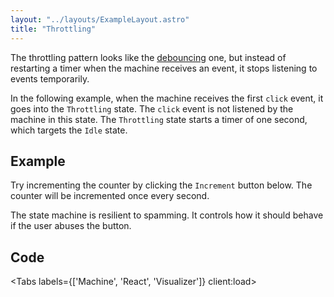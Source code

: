 ```yaml
---
layout: "../layouts/ExampleLayout.astro"
title: "Throttling"
---
```



The throttling pattern looks like the [debouncing](/debouncing) one, but instead of restarting a timer when the machine receives an event, it stops listening to events temporarily.

In the following example, when the machine receives the first `click` event, it goes into the `Throttling` state. The `click` event is not listened by the machine in this state. The `Throttling` state starts a timer of one second, which targets the `Idle` state.

## Example

Try incrementing the counter by clicking the `Increment` button below.
The counter will be incremented once every second.

The state machine is resilient to spamming. It controls how it should behave if the user abuses the button.

<DemoEntrypoint client:load />

## Code

<Tabs labels={['Machine', 'React', 'Visualizer']} client:load>
  <Fragment slot="1">
    <DemoMachineCode />
  </Fragment>

  <Fragment slot="2">
    <DemoReactCode />
  </Fragment>

  <Fragment slot="3">
    <StatelyVisualizer src="https://stately.ai/registry/editor/embed/ffb84170-4403-4304-889d-3eefadc0465b?mode=design&machineId=610df47a-3ecd-4f55-9dea-6f97edf05ea0" />
  </Fragment>
</Tabs>
